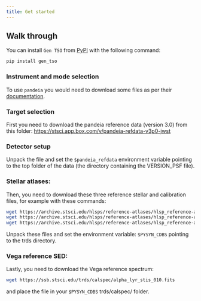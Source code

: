 ```yaml
---
title: Get started
---
```


## Walk through

You can install `Gen TSO` from [PyPI](https://pypi.org/project/gen_tso/) with the following command:

```bash
pip install gen_tso
```

### Instrument and mode selection

To use `pandeia` you would need to download some files as per their [documentation](https://outerspace.stsci.edu/display/PEN/Pandeia+Engine+Installation).

### Target selection

First you need to download the pandeia reference data (version 3.0) from
this folder: [https://stsci.app.box.com/v/pandeia-refdata-v3p0-jwst](https://stsci.app.box.com/v/pandeia-refdata-v3p0-jwst)

### Detector setup

Unpack the file and set the `$pandeia_refdata` environment variable pointing
to the top folder of the data (the directory containing the VERSION_PSF file).

### Stellar atlases:

Then, you need to download these three reference stellar and calibration files, for example with these commands:

```.bash
wget https://archive.stsci.edu/hlsps/reference-atlases/hlsp_reference-atlases_hst_multi_kurucz-1993-atlas_multi_v2_synphot4.tar
wget https://archive.stsci.edu/hlsps/reference-atlases/hlsp_reference-atlases_hst_multi_pheonix-models_multi_v3_synphot5.tar
wget https://archive.stsci.edu/hlsps/reference-atlases/hlsp_reference-atlases_hst_multi_everything_multi_v15_sed.tar
```

Unpack these files and set the environment variable: `$PYSYN_CDBS` pointing to
the trds directory.

### Vega reference SED:

Lastly, you need to download the Vega reference spectrum:

```bash
wget https://ssb.stsci.edu/trds/calspec/alpha_lyr_stis_010.fits
```

and place the file in your `$PYSYN_CDBS` trds/calspec/ folder.
